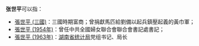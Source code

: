 '''张世平'''可以指：

*[[張世平_(三國)|張世平 (三國)]]：三國時期富商；曾捐獻馬匹給劉備以起兵鎮壓起義的黃巾軍； 
*[[張世平_(1954年)|張世平 (1954年)]]：曾任中共全國婦女聯合會聯合會書記處書記； 
*[[張世平_(1963年)|張世平 (1963年)]]：[[湖南省统计局|湖南省统计局]]党组书记、局长

{{disambig|Cat=三字張姓人名消歧義|shi}}